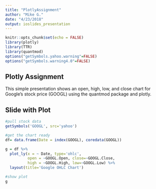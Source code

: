 ```yaml
---
title: "PlotlyAssignment"
author: "Mike G."
date: "4/23/2018"
output: ioslides_presentation
---
```


```r
knitr::opts_chunk$set(echo = FALSE)
library(plotly)
library(TTR)
library(quantmod)
options("getSymbols.yahoo.warning"=FALSE)
options("getSymbols.warning4.0"=FALSE)
```


## Plotly Assignment

This simple presentation shows an open, high, low, and close chart for Google's
stock price (GOOGL) using the quantmod package and plotly.

## Slide with Plot

```r
#pull stock data
getSymbols('GOOGL', src='yahoo')
```

```r
#get the chart ready
df= data.frame(Date = index(GOOGL), coredata(GOOGL))

g = df %>%
  plot_ly(x = ~ Date, type='ohlc',
          open = ~GOOGL.Open, close=~GOOGL.Close,
          high = ~GOOGL.High, low=~GOOGL.Low) %>%
  layout(title='Google OHLC Chart')

#show plot
g
```

